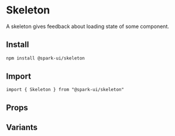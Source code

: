 


<Meta of={stories} />

# Skeleton

A skeleton gives feedback about loading state of some component.

## Install

```sh
npm install @spark-ui/skeleton
```

## Import

```tsx
import { Skeleton } from "@spark-ui/skeleton"
```

## Props

<ArgTypes of={Skeleton} />

## Variants
<Canvas of={stories.Default} />

